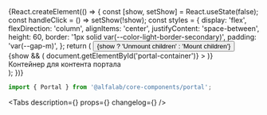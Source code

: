 


<Meta title='Компоненты/Прочие компоненты/Portal' component={Portal} />

<!-- Canvas -->

<Story name='Portal'>
    {React.createElement(() => {
        const [show, setShow] = React.useState(false);
        const handleClick = () => setShow(!show);
        const styles = {
            display: 'flex',
            flexDirection: 'column',
            alignItems: 'center',
            justifyContent: 'space-between',
            height: 60,
            border: '1px solid var(--color-light-border-secondary)',
            padding: 'var(--gap-m)',
        };
        return (
            <Space>
                <Button onClick={handleClick}>
                    {show ? 'Unmount children' : 'Mount children'}
                </Button>
                <div>
                    {show && (
                        <Portal
                            getPortalContainer={() => document.getElementById('portal-container')}
                        >
                            <StarMIcon />
                        </Portal>
                    )}
                </div>
                <div id='portal-container' style={styles}>
                    <div>Контейнер для контента портала</div>
                </div>
            </Space>
        );
    })}
</Story>

<!-- Docs -->

<ComponentHeader name='Portal' version={version} package='@alfalab/core-components/portal' />

```jsx
import { Portal } from '@alfalab/core-components/portal';
```

<Tabs description={<Description />} props={<ArgsTable of={PortalTS} />} changelog={<Changelog />} />
